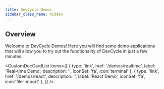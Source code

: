 ```yaml
---
title: DevCycle Demos
sidebar_class_name: hidden
---
```


## Overview

Welcome to DevCycle Demos! Here you will find some demo applications that will allow you to try out the functionality of DevCycle in just a few minutes. 

<CustomDocCardList items={[
  {
    type: 'link',
    href: '/demos/realtime',
    label: 'Real-time Demo',
    description: '',
    iconSet: 'fa',
icon:'terminal'
  },
  {
    type: 'link',
    href: '/demos/react',
    description: '',
    label: 'React Demo',
        iconSet: 'fa',
icon:'file-import'
  },
]} />